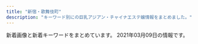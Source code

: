 ```yaml
---
title: "新宿・歌舞伎町"
description: "キーワード別にの巨乳アジアン・チャイナエステ嬢情報をまとめました。"
---
```


新着画像と新着キーワードをまとめています。
2021年03月09日の情報です。

<DmmAffiliateIns />
<KeywordTable
  shops={
    [
    {
        "img_links": [
            "http://hi-msg.com/koyuki/img/kanban4.jpg",
            "http://hi-msg.com/koyuki/img/t-2.png",
            "http://hi-msg.com/koyuki/img/english-t4.png",
            "http://hi-msg.com/koyuki/img/p-7.jpg",
            "http://hi-msg.com/koyuki/img/p-6-1.jpg",
            "http://hi-msg.com/koyuki/img/p-2-1.jpg",
            "http://hi-msg.com/koyuki/img/english-t1.png",
            "http://hi-msg.com/koyuki/img/p-11.jpg",
            "http://hi-msg.com/koyuki/img/newstback.png",
            "http://hi-msg.com/koyuki/img/tel.png",
            "http://hi-msg.com/koyuki/img/p-4.jpg",
            "http://hi-msg.com/koyuki/img/p-2.jpg",
            "http://hi-msg.com/koyuki/img/english-t3.png",
            "http://hi-msg.com/koyuki/img/english-t6.png",
            "http://hi-msg.com/koyuki/img/botton.png",
            "http://hi-msg.com/koyuki/img/p-3.jpg",
            "http://hi-msg.com/koyuki/img/card-english.png",
            "http://hi-msg.com/koyuki/img/p-0.jpg",
            "http://hi-msg.com/koyuki/img/p-6.jpg",
            "http://hi-msg.com/koyuki/img/p-8-1.jpg",
            "http://hi-msg.com/koyuki/img/p-1.jpg",
            "http://hi-msg.com/koyuki/img/card.png",
            "http://hi-msg.com/koyuki/img/p-7-1.jpg",
            "http://hi-msg.com/koyuki/img/head.png",
            "http://hi-msg.com/koyuki/img/p-9.jpg",
            "http://hi-msg.com/koyuki/img/tit.png",
            "http://hi-msg.com/koyuki/img/p-4-1.jpg",
            "http://hi-msg.com/koyuki/img/english-t5.png",
            "http://hi-msg.com/koyuki/img/t-1.png",
            "http://hi-msg.com/koyuki/img/re.png",
            "http://hi-msg.com/koyuki/img/p-10.jpg",
            "http://hi-msg.com/koyuki/img/p-8.jpg",
            "http://hi-msg.com/koyuki/img/t-3.png",
            "http://hi-msg.com/koyuki/img/english-t2.png",
            "http://hi-msg.com/koyuki/img/kanban4s.jpg",
            "http://hi-msg.com/koyuki/img/p-5.jpg",
            "http://hi-msg.com/koyuki/img/p-3-1.jpg"
        ],
        "url": "http://hi-msg.com/koyuki/",
        "station": "JR\u65b0\u5bbf\u99c5\u6771\u53e3",
        "keywords": {
            "C": 8
        },
        "name": "KOYUKI"
    },
    {
        "station": "JR\u65b0\u5bbf\u99c5\u6771\u53e3",
        "keywords": {
            "C": 1
        },
        "img_links": [
            "http://crystal-est.net/uploads/crystal/images/xing.png",
            "http://crystal-est.net/uploads/crystal/2018/05/mayu1.jpeg",
            "http://crystal-est.net/uploads/crystal/2017/02/wifi.jpg",
            "http://crystal-est.net/uploads/crystal/2018/07/wechatimg94.jpeg",
            "http://ruby-es.com/uploads/rubyes/2017/02/img_info_05.png",
            "http://crystal-est.net/uploads/crystal/2017/03/treatment2.png",
            "http://crystal-est.net/uploads/crystal/2017/02/ameba.jpg",
            "http://crystal-est.net/uploads/crystal/images/subvisual_staff.png",
            "http://crystal-est.net/uploads/crystal/2017/03/subvisual_magazine1.png",
            "http://crystal-est.net/uploads/crystal/2018/08/wechatimg51.jpeg",
            "http://ruby-es.com/uploads/rubyes/2017/02/img_info_06.png",
            "http://crystal-est.net/uploads/crystal/images/no-photo.jpg",
            "http://crystal-est.net/uploads/crystal/2017/03/r1.jpg",
            "http://crystal-est.net/uploads/crystal/2017/03/ruby6.png",
            "http://crystal-est.net/uploads/crystal/2017/03/bnr_side_052.png",
            "http://crystal-est.net/uploads/crystal/2017/03/btn_top_03.png",
            "http://ruby-es.com/uploads/rubyes/2017/02/img_info_01.png",
            "http://crystal-est.net/uploads/crystal/2017/04/line2.png",
            "http://crystal-est.net/uploads/crystal/2017/03/subvisual_qa.png",
            "http://crystal-est.net/uploads/crystal/2017/03/btn_top_01.png",
            "http://crystal-est.net/uploads/crystal/2017/03/subvisual_enquete1.png",
            "http://crystal-est.net/uploads/crystal/2018/07/wechatimg30.jpeg",
            "http://crystal-est.net/uploads/crystal/2017/03/bnr_side_credit1.png",
            "http://crystal-est.net/uploads/crystal/2017/04/leftmovie.png",
            "http://crystal-est.net/uploads/crystal/2017/03/bnr_side_032.png",
            "http://crystal-est.net/uploads/crystal/2017/03/subvisual_reserve.png",
            "http://crystal-est.net/uploads/crystal/2020/12/img_6830.jpg",
            "http://ruby-es.com/uploads/rubyes/2017/02/img_info_02.png",
            "http://crystal-est.net/uploads/crystal/images/icon_flower.png",
            "http://crystal-est.net/uploads/crystal/images/p01.png",
            "http://crystal-est.net/uploads/crystal/2018/08/wechatimg49.jpeg",
            "http://crystal-est.net/uploads/crystal/2017/03/btn_top_02.png",
            "http://crystal-est.net/uploads/crystal/2017/03/subvisual_contact.png",
            "http://crystal-est.net/uploads/crystal/2017/03/bnr_side_042.png",
            "http://crystal-est.net/uploads/crystal/2018/05/webwxgetmsgimg.jpeg",
            "http://crystal-est.net/uploads/crystal/2018/07/wechatimg31.jpeg",
            "http://crystal-est.net/uploads/crystal/2017/03/r4.jpg",
            "http://crystal-est.net/uploads/crystal/2020/12/img_6902.jpg",
            "http://crystal-est.net/uploads/crystal/2017/03/icon_flower.png",
            "http://crystal-est.net/uploads/crystal/2017/03/subvisual_info.png",
            "http://crystal-est.net/uploads/crystal/2018/07/wechatimg26.jpeg",
            "http://ruby-es.com/uploads/rubyes/2017/02/img_info_04.png",
            "http://crystal-est.net/uploads/crystal/2017/03/r3.jpg",
            "http://crystal-est.net/uploads/crystal/2017/04/bnr_side_01.png",
            "http://crystal-est.net/uploads/crystal/2017/03/subvisual_link.png",
            "http://crystal-est.net/uploads/crystal/2017/03/r2.jpg",
            "http://ruby-es.com/uploads/rubyes/2017/02/img_info_03.png",
            "http://crystal-est.net/uploads/crystal/2017/04/web.png",
            "http://crystal-est.net/uploads/crystal/2018/07/wechatimg125.jpeg",
            "http://crystal-est.net/uploads/crystal/2017/07/yuyu2.jpeg",
            "http://crystal-est.net/uploads/crystal/2020/11/tel.jpg"
        ],
        "url": "http://crystal-est.net/",
        "name": "\u30af\u30ea\u30b9\u30bf\u30eb"
    },
    {
        "name": "\u6c17\u697d",
        "keywords": {
            "85": 14,
            "D": 28,
            "87": 14,
            "E": 14,
            "86": 14
        },
        "img_links": [
            "http://yurali.oks.bz/images/room1.jpg",
            "http://yurali.oks.bz/images/mobile.jpg",
            "http://yurali.oks.bz/photos/sites/48/2020/06/2020063002493351.jpg",
            "http://yurali.oks.bz/images/line.jpg",
            "http://yurali.oks.bz/images/room2.jpg",
            "http://yurali.oks.bz/images/room4.jpg",
            "http://yurali.oks.bz/images/content.jpg",
            "http://yurali.oks.bz/photos/sites/48/2020/09/2020090809341126.jpg",
            "http://yurali.oks.bz/images/room3.jpg",
            "http://yurali.oks.bz/images/s3.jpg",
            "http://yurali.oks.bz/photos/sites/48/2020/09/2020090809341067.jpg",
            "http://yurali.oks.bz/photos/sites/48/2020/09/202009080934129.jpg",
            "http://yurali.oks.bz/images/s1.jpg",
            "http://yurali.oks.bz/images/acc3.jpg",
            "http://yurali.oks.bz/images/s_new.png",
            "http://yurali.oks.bz/images/kanban.jpg",
            "http://yurali.oks.bz/images/acc1.jpg",
            "http://yurali.oks.bz/images/top.jpg",
            "http://yurali.oks.bz/images/s2.jpg",
            "http://yurali.oks.bz/photos/sites/48/2020/09/2020090809340917.jpg",
            "http://yurali.oks.bz/images/acc2.jpg",
            "http://yurali.oks.bz/images/right.jpg",
            "http://yurali.oks.bz/photos/sites/48/2020/09/2020090809341490.jpg",
            "http://yurali.oks.bz/images/acc4.jpg",
            "http://yurali.oks.bz/images/s4.jpg"
        ],
        "url": "http://yurali.oks.bz/",
        "station": "JR\u65b0\u5bbf\u99c5\u897f\u53e3"
    },
    {
        "url": "http://pure-resort.tyo.cm/",
        "keywords": {
            "C": 1,
            "96": 1,
            "94": 1,
            "85": 3,
            "84": 1,
            "88": 3,
            "89": 2,
            "98": 2,
            "86": 5,
            "92": 1,
            "D": 10,
            "E": 2,
            "F": 1,
            "90": 2
        },
        "img_links": [
            "http://pure-resort.tyo.cm/photos/sites/79/2018/12/2018120620510142.jpg",
            "http://pure-resort.tyo.cm/photos/sites/79/2019/04/201904111031010.jpg",
            "http://pure-resort.tyo.cm/photos/sites/79/2019/05/2019052114301665.jpg",
            "http://pure-resort.tyo.cm/images/s_Access.png",
            "http://pure-resort.tyo.cm/images/line1.png",
            "http://pure-resort.tyo.cm/images/s_Recruit.png",
            "http://pure-resort.tyo.cm/photos/sites/79/2019/03/2019032513361063.jpg",
            "http://pure-resort.tyo.cm/photos/sites/79/2018/12/2018120620533769.jpg",
            "http://pure-resort.tyo.cm/photos/sites/79/2019/01/2019011014121443.jpg",
            "http://pure-resort.tyo.cm/photos/sites/79/2019/08/2019082910403098.jpg",
            "http://pure-resort.tyo.cm/photos/sites/79/2019/06/2019060310424416.jpg",
            "http://pure-resort.tyo.cm/images/line.png",
            "http://pure-resort.tyo.cm/images/info_bj1.png",
            "http://pure-resort.tyo.cm/images/s_info.png",
            "http://pure-resort.tyo.cm/photos/sites/79/2020/01/2020013001414859.jpg",
            "http://pure-resort.tyo.cm/photos/sites/79/2019/02/2019021613471797.jpg",
            "http://pure-resort.tyo.cm/images/mobile.png",
            "http://pure-resort.tyo.cm/images/news_bj1.png",
            "http://pure-resort.tyo.cm/images/s_movie.png",
            "http://pure-resort.tyo.cm/photos/sites/79/2019/03/2019032513361044.jpg",
            "http://pure-resort.tyo.cm/photos/sites/79/2019/02/2019021613425634.png",
            "http://pure-resort.tyo.cm/images/s_pick.png",
            "http://pure-resort.tyo.cm/images/movie.jpg",
            "http://pure-resort.tyo.cm/images/s_Room.png",
            "http://pure-resort.tyo.cm/photos/sites/79/2018/12/2018120620515823.jpg",
            "http://pure-resort.tyo.cm/photos/sites/79/2020/01/2020012408381891.jpg",
            "http://pure-resort.tyo.cm/images/top.png",
            "http://pure-resort.tyo.cm/images/news_bj3.png",
            "http://pure-resort.tyo.cm/images/info_bj3.png",
            "http://pure-resort.tyo.cm/photos/sites/79/2018/12/2018120620512437.jpg",
            "http://pure-resort.tyo.cm/images/s_news.png",
            "http://pure-resort.tyo.cm/photos/sites/79/2019/10/2019100810264682.jpg",
            "http://pure-resort.tyo.cm/photos/sites/79/2019/06/2019061515583771.jpg",
            "http://pure-resort.tyo.cm/images/s_face.png",
            "http://pure-resort.tyo.cm/photos/sites/79/2020/02/2020020804143839.jpg",
            "http://pure-resort.tyo.cm/photos/sites/79/2019/03/201903251336102.jpg",
            "http://pure-resort.tyo.cm/photos/sites/79/2019/11/2019110401242820.jpg",
            "http://pure-resort.tyo.cm/images/s_Staff.png",
            "http://pure-resort.tyo.cm/images/pure.png",
            "http://pure-resort.tyo.cm/photos/sites/79/2019/03/2019032513361053.jpg",
            "http://pure-resort.tyo.cm/images/s_twitter.png"
        ],
        "name": "\u30d4\u30e5\u30a2\u30ea\u30be\u30fc\u30c8II",
        "station": "JR\u65b0\u5bbf\u99c5\u6771\u53e3"
    },
    {
        "name": "\u7652 \u3086\u3046",
        "station": "\u897f\u6b66\u65b0\u5bbf\u99c5\u5317\u53e3",
        "url": "http://www.yu-yu.work/",
        "keywords": {},
        "img_links": [
            "http://www.yu-yu.work/images/staff_t.jpg",
            "http://www.yu-yu.work/img/misaki1.jpg",
            "http://www.yu-yu.work/images/2.jpg",
            "http://www.yu-yu.work/staff/yuina.jpg",
            "http://www.yu-yu.work/images/sys3.jpg",
            "http://www.yu-yu.work/img/haruka1.jpg",
            "http://www.yu-yu.work/images/head.jpg",
            "http://www.yu-yu.work/images/1.jpg",
            "http://www.yu-yu.work/images/4.jpg",
            "http://www.yu-yu.work/img/naomi1.jpg",
            "http://www.yu-yu.work/img/rin1.jpg",
            "http://www.yu-yu.work/images/b2.jpg",
            "http://www.yu-yu.work/images/int1.png",
            "http://www.yu-yu.work/images/sys1.jpg",
            "http://www.yu-yu.work/staff/haruka.jpg",
            "http://www.yu-yu.work/images/line.png",
            "http://www.yu-yu.work/images/info.jpg",
            "http://www.yu-yu.work/staff/rin.jpg",
            "http://www.yu-yu.work/images/ac2.jpg",
            "http://www.yu-yu.work/staff/misaki.jpg",
            "http://www.yu-yu.work/images/interior_t.jpg",
            "http://www.yu-yu.work/images/5.jpg",
            "http://www.yu-yu.work/images/b1.jpg",
            "http://www.yu-yu.work/images/news.jpg",
            "http://www.yu-yu.work/images/int2.png",
            "http://www.yu-yu.work/img/yuina1.jpg",
            "http://www.yu-yu.work/images/ac1.jpg",
            "http://www.yu-yu.work/images/3.jpg",
            "http://www.yu-yu.work/staff/naomi.jpg",
            "http://www.yu-yu.work/images/sys4.jpg",
            "http://www.yu-yu.work/images/sys2.jpg",
            "http://www.yu-yu.work/images/mobile.jpg"
        ]
    },
    {
        "name": "RELAIR \uff5e\u30ea\u30ec\u30a2\uff5e",
        "station": "\u65b0\u5bbf\u897f\u53e3\u99c5D5\u51fa\u53e3",
        "url": "http://in-esthe.com/relair/",
        "keywords": {
            "C": 8
        },
        "img_links": [
            "http://in-esthe.com/relair/img/english-t1.png",
            "http://in-esthe.com/relair/img/fla1.png",
            "http://in-esthe.com/relair/img/s-1.jpg",
            "http://in-esthe.com/relair/img/english-t3.png",
            "http://in-esthe.com/relair/img/p-7.jpg",
            "http://in-esthe.com/relair/img/english-t4.png",
            "http://in-esthe.com/relair/img/p-2.jpg",
            "http://in-esthe.com/relair/img/p-3.jpg",
            "http://in-esthe.com/relair/img/english-t6.png",
            "http://in-esthe.com/relair/img/p-9.jpg",
            "http://in-esthe.com/relair/img/botton.png",
            "http://in-esthe.com/relair/img/newstback.png",
            "http://in-esthe.com/relair/img/card-english.png",
            "http://in-esthe.com/relair/img/re.png",
            "http://in-esthe.com/relair/img/english-t2.png",
            "http://in-esthe.com/relair/img/t-2.png",
            "http://in-esthe.com/relair/img/p-0.jpg",
            "http://in-esthe.com/relair/img/p-8.jpg",
            "http://in-esthe.com/relair/img/t-1.png",
            "http://in-esthe.com/relair/img/english-t5.png",
            "http://in-esthe.com/relair/img/t-3.png",
            "http://in-esthe.com/relair/img/p-1.jpg",
            "http://in-esthe.com/relair/img/fla2.png",
            "http://in-esthe.com/relair/img/tel.png",
            "http://in-esthe.com/relair/img/head.png",
            "http://in-esthe.com/relair/img/twitter.png",
            "http://in-esthe.com/relair/img/p-1-1.jpg",
            "http://in-esthe.com/relair/img/kanban4.jpg",
            "http://in-esthe.com/relair/img/fla.png",
            "http://in-esthe.com/relair/img/p-3-1.jpg"
        ]
    },
    {
        "name": "\u5915\u9727 \u3086\u3046\u304e\u308a",
        "station": "JR\u65b0\u5bbf\u99c5\u6771\u53e3",
        "url": "https://shinjuku-mensesthe.com/",
        "keywords": {
            "F": 1
        },
        "img_links": [
            "https://shinjuku-mensesthe.com/images/clear.png",
            "https://shinjuku-mensesthe.com/menu/home.png",
            "https://shinjuku-mensesthe.com/menu/blog.png",
            "https://shinjuku-mensesthe.com/staff/seira-s1.jpg",
            "https://shinjuku-mensesthe.com/menu/info.png",
            "https://shinjuku-mensesthe.com/room/room-l1.jpg",
            "https://shinjuku-mensesthe.com/images/camp.png",
            "https://shinjuku-mensesthe.com/room/room-l4.jpg",
            "https://shinjuku-mensesthe.com/staff/arisa-s1.jpg",
            "https://shinjuku-mensesthe.com/menu/staff.png",
            "https://shinjuku-mensesthe.com/images/footer-l.png",
            "https://shinjuku-mensesthe.com/massage/2020/07/31/ai-s2.jpg",
            "https://scdn.line-apps.com/n/line_add_friends/btn/ja.png",
            "https://shinjuku-mensesthe.com/icon/yelp.png",
            "https://shinjuku-mensesthe.com/room/room-l2.jpg",
            "https://shinjuku-mensesthe.com/massage/2020/10/05/yuki-s1.jpg",
            "https://shinjuku-mensesthe.com/staff/seira-l1.jpg",
            "https://shinjuku-mensesthe.com/images/flower.png",
            "https://shinjuku-mensesthe.com/room/room-l3.jpg",
            "https://shinjuku-mensesthe.com/massage/2021/02/02/%E5%90%8D%E7%A7%B0%E6%9C%AA%E8%A8%AD%E5%AE%9A-2.jpg",
            "https://shinjuku-mensesthe.com/images/top1.jpg",
            "https://shinjuku-mensesthe.com/massage/2020/10/21/risa-s1.jpg",
            "https://shinjuku-mensesthe.com/staff/yumi-s1.jpg",
            "https://shinjuku-mensesthe.com/images/qrcode.png",
            "https://shinjuku-mensesthe.com/icon/line.png",
            "https://shinjuku-mensesthe.com/images/main-top.jpg",
            "https://shinjuku-mensesthe.com/staff/yumi-l1.jpg",
            "https://shinjuku-mensesthe.com/staff/kana-l1.jpg",
            "https://shinjuku-mensesthe.com/2020/01/23/sakura-s1.jpg",
            "https://shinjuku-mensesthe.com/staff/yume-l1.jpg",
            "https://shinjuku-mensesthe.com/staff/kana-s1.jpg",
            "https://shinjuku-mensesthe.com/button/staff.png",
            "https://shinjuku-mensesthe.com/massage/2020/07/31/covit19.jpg",
            "https://shinjuku-mensesthe.com/images/main-small.jpg",
            "https://shinjuku-mensesthe.com/staff/yume-s1.jpg",
            "https://shinjuku-mensesthe.com/staff/shiori-s1.jpg",
            "https://shinjuku-mensesthe.com/button/home.png",
            "https://shinjuku-mensesthe.com/icon/facebook.png",
            "https://shinjuku-mensesthe.com/images/main-sp.jpg",
            "https://shinjuku-mensesthe.com/massage/2020/08/16/riri-s1.jpg",
            "https://shinjuku-mensesthe.com/massage/2020/09/14/hana-s1.jpg",
            "https://shinjuku-mensesthe.com/images/top2.jpg",
            "https://shinjuku-mensesthe.com/2019/12/15/sayuri-s2.jpg",
            "https://shinjuku-mensesthe.com/2020/01/23/miki-s1.jpg",
            "https://shinjuku-mensesthe.com/images/footer-r.png",
            "https://shinjuku-mensesthe.com/images/header3.png",
            "https://shinjuku-mensesthe.com/icon/twitter.png",
            "https://shinjuku-mensesthe.com/link/mens-esthe.png",
            "https://shinjuku-mensesthe.com/images/top3.jpg",
            "https://shinjuku-mensesthe.com/button/blog.png",
            "https://shinjuku-mensesthe.com/staff/arisa-l1.jpg"
        ]
    },
    {
        "img_links": [
            "http://fairy.este88.com/img/kixyoko1.jpg",
            "http://fairy.este88.com/gals/nnana1.jpg",
            "http://fairy.este88.com/gals/risa1.jpg",
            "http://fairy.este88.com/img/koyuki1.jpg",
            "http://fairy.este88.com/images/koyuki1.jpg",
            "http://fairy.este88.com/images/momo1.jpg",
            "http://fairy.este88.com/images/r04.jpg",
            "http://fairy.este88.com/img/kaori1.jpg",
            "http://fairy.este88.com/images/r01.jpg",
            "http://fairy.este88.com/images/kixyoko1.jpg",
            "http://fairy.este88.com/img/mika1.jpg",
            "http://fairy.este88.com/images/kaori1.jpg",
            "http://fairy.este88.com/images/mika1.jpg",
            "http://fairy.este88.com/gals/sayuri1.jpg",
            "http://fairy.este88.com/images/ph1.jpg",
            "http://fairy.este88.com/gals/koko1.jpg",
            "http://fairy.este88.com/images/r02.jpg",
            "http://fairy.este88.com/img/momo1.jpg"
        ],
        "url": "http://fairy.este88.com/",
        "station": "\u897f\u6b66\u65b0\u5bbf\u99c5\u5317\u53e3",
        "name": "fairy\u30d5\u30a7\u30a2\u30ea\u30fc",
        "keywords": {}
    },
    {
        "name": "\u30b8\u30e5\u30ea\u30a2\u30f3",
        "keywords": {
            "88": 7,
            "86": 28,
            "85": 7,
            "D": 28
        },
        "url": "https://mens-esthe.xyz/",
        "station": "JR\u65b0\u5bbf\u99c5\u6771\u5357\u53e3",
        "img_links": [
            "https://mens-esthe.xyz/room/room-l6.jpg",
            "https://mens-esthe.xyz/staff/miki-top.jpg",
            "https://mens-esthe.xyz/images/main-sp.jpg",
            "https://mens-esthe.xyz/images/esthe3.jpg",
            "https://mens-esthe.xyz/room/room-l2.jpg",
            "https://mens-esthe.xyz/staff/kana-l1.jpg",
            "https://mens-esthe.xyz/footer/footer-line.png",
            "https://mens-esthe.xyz/images/header3.png",
            "https://mens-esthe.xyz/icon/facebook.png",
            "https://mens-esthe.xyz/staff/rina-top.jpg",
            "https://mens-esthe.xyz/footer/footer-tel.png",
            "https://mens-esthe.xyz/staff/nami-s1.jpg",
            "https://mens-esthe.xyz/room/room-l5.jpg",
            "https://mens-esthe.xyz/staff/moe-top.jpg",
            "https://mens-esthe.xyz/images/qrcode.png",
            "https://mens-esthe.xyz/staff/rina-s1.jpg",
            "https://mens-esthe.xyz/room/room-l7.jpg",
            "https://mens-esthe.xyz/staff/rina-l1.jpg",
            "https://mens-esthe.xyz/room/room-l4.jpg",
            "https://mens-esthe.xyz/staff/miki-s1.jpg",
            "https://mens-esthe.xyz/staff/natsumi-l1.jpg",
            "https://mens-esthe.xyz/staff/moe-s1.jpg",
            "https://mens-esthe.xyz/images/clear.png",
            "https://mens-esthe.xyz/room/room-l8.jpg",
            "https://inage-mensesthe.com/icon/line.png",
            "https://mens-esthe.xyz/staff/miki-l1.jpg",
            "https://mens-esthe.xyz/icon/line.png",
            "https://mens-esthe.xyz/images/esthe2.jpg",
            "https://mens-esthe.xyz/icon/twitter.png",
            "https://mens-esthe.xyz/staff/nami-l1.jpg",
            "https://mens-esthe.xyz/room/room-l3.jpg",
            "https://inage-mensesthe.com/link/relaku_salon.jpg",
            "https://mens-esthe.xyz/images/main1.jpg",
            "https://mens-esthe.xyz/images/esthe4.jpg",
            "https://inage-mensesthe.com/icon/yelp.png",
            "https://mens-esthe.xyz/staff/kana-top.jpg",
            "https://mens-esthe.xyz/staff/moe-l1.jpg",
            "https://mens-esthe.xyz/icon/yelp.png",
            "https://mens-esthe.xyz/staff/natsumi-s1.jpg",
            "https://mens-esthe.xyz/staff/natsumi-top.jpg",
            "https://mens-esthe.xyz/staff/nami-top.jpg",
            "https://mens-esthe.xyz/images/esthe1.jpg",
            "https://mens-esthe.xyz/footer/footer-staff.png",
            "https://inage-mensesthe.com/icon/twitter.png",
            "https://inage-mensesthe.com/icon/facebook.png",
            "https://mens-esthe.xyz/staff/kana-s1.jpg",
            "https://mens-esthe.xyz/room/room-l1.jpg"
        ]
    },
    {
        "station": "JR\u65b0\u5bbf\u99c5\u897f\u53e3",
        "img_links": [
            "http://fairy-girl.work/images/sys1.jpg",
            "http://fairy-girl.work/staff/kiki.jpg",
            "http://fairy-girl.work/staff/rina.jpg",
            "http://fairy-girl.work/img/eri1.jpg",
            "http://fairy-girl.work/img/rara1.jpg",
            "http://fairy-girl.work/staff/hitomi.jpg",
            "http://fairy-girl.work/images/int1.jpg",
            "http://fairy-girl.work/staff/rika.jpg",
            "http://fairy-girl.work/staff/rara.jpg",
            "http://fairy-girl.work/images/ac2.jpg",
            "http://fairy-girl.work/staff/yuki.jpg",
            "http://fairy-girl.work/images/tr.jpg",
            "http://fairy-girl.work/images/7.jpg",
            "http://fairy-girl.work/img/eri2.jpg",
            "http://fairy-girl.work/staff/yuyu.jpg",
            "http://fairy-girl.work/img/yuki1.jpg",
            "http://fairy-girl.work/images/sys2.jpg",
            "http://fairy-girl.work/images/12.jpg",
            "http://fairy-girl.work/img/yuyu1.jpg",
            "http://fairy-girl.work/img/kana1.jpg",
            "http://fairy-girl.work/images/8.jpg",
            "http://fairy-girl.work/images/10.jpg",
            "http://fairy-girl.work/img/rika1.jpg",
            "http://fairy-girl.work/images/2.jpg",
            "http://fairy-girl.work/images/ac1.jpg",
            "http://fairy-girl.work/images/interior_t.jpg",
            "http://fairy-girl.work/images/staff_t.jpg",
            "http://fairy-girl.work/images/11.jpg",
            "http://fairy-girl.work/staff/mari.jpg",
            "http://fairy-girl.work/img/rina1.jpg",
            "http://fairy-girl.work/images/news.jpg",
            "http://fairy-girl.work/images/1.jpg",
            "http://fairy-girl.work/staff/eri.jpg",
            "http://fairy-girl.work/images/5.jpg",
            "http://fairy-girl.work/images/9.jpg",
            "http://fairy-girl.work/staff/misa.jpg",
            "http://fairy-girl.work/images/3.jpg",
            "http://fairy-girl.work/img/kiki2.jpg",
            "http://fairy-girl.work/images/bana0404_4.png",
            "http://fairy-girl.work/img/kiki1.jpg",
            "http://fairy-girl.work/images/int2.jpg",
            "http://fairy-girl.work/images/mobile.jpg",
            "http://fairy-girl.work/staff/kana.jpg",
            "http://fairy-girl.work/img/hitomi1.jpg",
            "http://fairy-girl.work/img/misa1.jpg",
            "http://fairy-girl.work/images/line.png",
            "http://fairy-girl.work/img/mari1.jpg",
            "http://fairy-girl.work/images/6.jpg"
        ],
        "keywords": {},
        "name": "Fairy Girl",
        "url": "http://fairy-girl.work/"
    },
    {
        "keywords": {},
        "name": "\u65b0\u5bbf\u6975\u4e0a\u30e1\u30f3\u30ba\u30a8\u30b9\u30c6",
        "img_links": [],
        "url": "https://gokujo.iest.info/",
        "station": "JR\u65b0\u5bbf\u99c5"
    },
    {
        "keywords": {
            "E": 10,
            "D": 20
        },
        "img_links": [
            "http://aroma-massage.red/images/cg3.jpg",
            "http://aroma-massage.red/images/card.jpg",
            "http://aroma-massage.red/images/fbb.jpg",
            "http://aroma-massage.red/images/sta6.jpg",
            "http://aroma-massage.red/images/qr.jpg",
            "http://aroma-massage.red/images/sta4.jpg",
            "http://aroma-massage.red/images/kan.jpg",
            "http://aroma-massage.red/images/sta3.jpg",
            "http://aroma-massage.red/images/creditcard.jpg",
            "http://aroma-massage.red/images/option.jpg",
            "http://aroma-massage.red/images/sysl.jpg",
            "http://aroma-massage.red/images/tm.png",
            "http://aroma-massage.red/images/sta5.jpg",
            "http://aroma-massage.red/images/toph.png",
            "http://aroma-massage.red/images/cg6.jpg",
            "http://aroma-massage.red/images/sta1.jpg",
            "http://aroma-massage.red/images/sta2.jpg",
            "http://aroma-massage.red/images/acb.jpg",
            "http://aroma-massage.red/images/fbt.jpg",
            "http://aroma-massage.red/images/cg1.jpg",
            "http://aroma-massage.red/images/stal.jpg",
            "http://aroma-massage.red/images/cg4.jpg",
            "http://aroma-massage.red/images/cg2.jpg",
            "http://aroma-massage.red/images/int.jpg",
            "http://aroma-massage.red/images/cg5.jpg",
            "http://aroma-massage.red/images/nft.jpg"
        ],
        "name": "\u30c6\u30bb\u30e9-Tethera-",
        "station": "JR\u65b0\u5bbf\u99c5\u6771\u53e3",
        "url": "http://aroma-massage.red/"
    },
    {
        "url": "http://sakura-relax.net/",
        "station": "\u65b0\u5bbf\u4e09\u4e01\u76ee\u99c5E1\u51fa\u53e3",
        "keywords": {
            "87": 8,
            "85": 4,
            "86": 4,
            "C": 8,
            "E": 8
        },
        "name": "\u697d\u697d-\u30e9\u30af\u30e9\u30af-",
        "img_links": [
            "http://sakura-relax.net/images/cg07.jpg",
            "http://sakura-relax.net/images/cg04.jpg",
            "http://sakura-relax.net/images/top-img02.png",
            "http://sakura-relax.net/images/qrc.png",
            "http://sakura-relax.net/link/menlog.jpg",
            "http://sakura-relax.net/images/cg06.jpg",
            "http://sakura-relax.net/images/tel.png",
            "http://sakura-relax.net/images/kan.jpg",
            "http://sakura-relax.net/images/top-img01.png",
            "http://sakura-relax.net/images/cg03.jpg"
        ]
    },
    {
        "keywords": {
            "87": 2,
            "E": 8,
            "D": 2,
            "86": 14
        },
        "img_links": [
            "http://sweety-est.tokyo/images/r2.jpg",
            "http://sweety-est.tokyo/images/r5.jpg",
            "http://sweety-est.tokyo/images/cg03.jpg",
            "http://sweety-est.tokyo/images/r6.jpg",
            "http://sweety-est.tokyo/images/qr.jpg",
            "http://sweety-est.tokyo/images/r1.jpg",
            "http://sweety-est.tokyo/images/kan1.jpg",
            "http://sweety-est.tokyo/images/r3.jpg",
            "http://sweety-est.tokyo/images/m1.jpg",
            "http://sweety-est.tokyo/images/cg04.jpg",
            "http://sweety-est.tokyo/images/m4.jpg",
            "http://sweety-est.tokyo/images/r4.jpg",
            "http://sweety-est.tokyo/images/m2.jpg",
            "http://sweety-est.tokyo/images/kan.jpg",
            "http://sweety-est.tokyo/images/tit-sub6.jpg",
            "http://sweety-est.tokyo/images/slider-img001.jpg",
            "http://sweety-est.tokyo/images/slider-img002.jpg",
            "http://sweety-est.tokyo/images/a7.jpg",
            "http://sweety-est.tokyo/images/cg07.jpg",
            "http://sweety-est.tokyo/images/a1.jpg",
            "http://sweety-est.tokyo/images/tit-sub3.jpg",
            "http://sweety-est.tokyo/images/cg02.jpg",
            "http://sweety-est.tokyo/images/cg011.jpg",
            "http://sweety-est.tokyo/images/cg06.jpg",
            "http://sweety-est.tokyo/images/cg01.jpg",
            "http://sweety-est.tokyo/images/tit-sub5.jpg",
            "http://sweety-est.tokyo/images/b-tel.png",
            "http://sweety-est.tokyo/images/cg05.jpg",
            "http://sweety-est.tokyo/images/a4.jpg",
            "http://sweety-est.tokyo/images/tit-sub4.jpg",
            "http://sweety-est.tokyo/images/a6.jpg",
            "http://sweety-est.tokyo/link/menlog.jpg",
            "http://sweety-est.tokyo/images/a3.jpg",
            "http://sweety-est.tokyo/images/m3.jpg",
            "http://sweety-est.tokyo/images/a2.jpg",
            "http://sweety-est.tokyo/images/tit-sub1.jpg",
            "http://sweety-est.tokyo/images/tit-sub2.jpg",
            "http://sweety-est.tokyo/images/b-online.png",
            "http://sweety-est.tokyo/images/sys.jpg",
            "http://sweety-est.tokyo/images/a5.jpg",
            "http://sweety-est.tokyo/images/slider-img003.jpg",
            "http://sweety-est.tokyo/images/a8.jpg",
            "http://sweety-est.tokyo/images/cg08.jpg"
        ],
        "station": "JR\u65b0\u5bbf\u99c5\u897f\u53e3",
        "url": "http://sweety-est.tokyo/",
        "name": "sweet-\u30b9\u30a6\u30a3\u30fc\u30c8-"
    },
    {
        "station": "\u897f\u6b66\u65b0\u5bbf\u99c5\u5317\u53e3",
        "img_links": [
            "http://clear-es.net/my_work/images/pic1.png",
            "http://clear-es.net/uploads/f426bd85a8f6a9eac87e55b2d44c4bd5.jpg",
            "http://clear-es.net/images/index_03.jpg",
            "http://clear-es.net/images/service_11.jpg",
            "http://clear-es.net/yamituki-n/uploads/images/yui01.jpg",
            "http://clear-es.net/uploads/22c8968348a9acc2dfc9ab0aecb09c27.jpg",
            "http://clear-es.net/images/index_07.jpg",
            "http://clear-es.net/yamituki-n/uploads/images/rena02.jpg",
            "http://clear-es.net/images/girls_13.jpg",
            "http://clear-es.net/images/index_11.jpg",
            "http://clear-es.net/images/index_12.jpg",
            "http://clear-es.net/images/index_28_01.jpg",
            "http://clear-es.net/uploads/c1f6d0346f5cb109ac62c21a58c7deff.jpg",
            "http://clear-es.net/images/index_21.jpg",
            "http://clear-es.net/uploads/7553669390f1cc93427a4f6ad33b4668.jpg",
            "http://clear-es.net/images/index_02.jpg",
            "http://clear-es.net/images/girls_11.jpg",
            "http://clear-es.net/images/index_01.jpg",
            "http://clear-es.net/uploads/09bdd5637edec4bfa3d47a7e9874640b.jpg",
            "http://clear-es.net/images/index_08.jpg",
            "http://clear-es.net/images/index_18.jpg",
            "http://clear-es.net/uploads/a62d7f24a5b9a4fd5aeef678eb24ef4b.jpg",
            "http://clear-es.net/images/index_17.jpg",
            "http://clear-es.net/images/index_09.jpg",
            "http://clear-es.net/uploads/2aa97908694153fb149943f0b8445352.jpg",
            "http://clear-es.net/yamituki-n/uploads/images/rena01.jpg",
            "http://clear-es.net/yamituki-n/uploads/images/mmexport1576417470781.jpg",
            "http://clear-es.net/images/girls_03.jpg",
            "http://clear-es.net/yamituki-n/uploads/images/juri01s.jpg",
            "http://clear-es.net/images/index_23.jpg",
            "http://clear-es.net/images/index_28.jpg",
            "http://clear-es.net/yamituki-n/uploads/images/mika03s.jpg",
            "http://clear-es.net/images/index_04.jpg",
            "http://clear-es.net/images/index_24.jpg",
            "http://clear-es.net/images/index_10.jpg",
            "http://clear-es.net/uploads/e1133a4ba0f8c81f9d272f5793bda380.jpg",
            "http://clear-es.net/images/index_14.jpg",
            "http://clear-es.net/images/index_05.jpg",
            "http://clear-es.net/images/index_13.jpg",
            "http://clear-es.net/images/index_25.jpg",
            "http://clear-es.net/images/index_19.jpg",
            "http://clear-es.net/images/koko_1.jpg",
            "http://clear-es.net/uploads/10299154955d10c3b815a5638a35a934.jpg",
            "http://clear-es.net/images/index_06.jpg",
            "http://clear-es.net/images/index_15.jpg",
            "http://clear-es.net/images/index_20.jpg",
            "http://clear-es.net/uploads/97eb17743f96fd7f0551aab0bedd5e6f.jpg",
            "http://clear-es.net/images/index_27.jpg",
            "http://clear-es.net/images/gallery_11.jpg",
            "http://clear-es.net/images/index_26.jpg",
            "http://clear-es.net/uploads/deba56537604611ac3b8da004b92d809.jpg",
            "http://clear-es.net/uploads/cec0ed392fe00d8e3ff867c0625809e6.jpg"
        ],
        "name": "CLEAR-\u30af\u30ea\u30a2-",
        "url": "http://clear-es.net/",
        "keywords": {
            "E": 1,
            "88": 4,
            "90": 2,
            "F": 1,
            "D": 8,
            "89": 1,
            "C": 1,
            "87": 2,
            "86": 2
        }
    },
    {
        "url": "https://aurora.iest.info/",
        "name": "\u30aa\u30fc\u30ed\u30e9",
        "keywords": {
            "\u4e73": 60,
            "90": 59,
            "F": 79,
            "C": 433,
            "E": 197,
            "86": 433,
            "84": 59,
            "\u5de8\u4e73": 40,
            "85": 531,
            "D": 138,
            "87": 59
        },
        "station": "JR\u65b0\u5bbf\u99c5\u6771\u53e3\u30fb\u6b4c\u821e\u4f0e\u753a",
        "img_links": [
            "https://aurora.iest.info/images/info_sp.png",
            "https://aurora.iest.info/images/side_mobile.jpg",
            "https://aurora.iest.info/photos/sites/13/2021/01/2021011317502475.jpeg",
            "https://aurora.iest.info/photos/sites/13/2021/02/202102272340470-600x802.jpeg",
            "https://aurora.iest.info/photos/sites/13/2020/12/2020122614542669.jpeg",
            "https://aurora.iest.info/photos/sites/13/2021/01/202101031920028.jpeg",
            "https://aurora.iest.info/photos/sites/13/2021/02/2021022307194651.jpeg",
            "https://aurora.iest.info/photos/sites/13/2020/12/2020122614271778.jpeg",
            "https://aurora.iest.info/photos/sites/13/2021/03/2021030912095119-506x900.jpeg",
            "https://aurora.iest.info/photos/sites/13/2021/01/2021011713121341.jpeg",
            "https://aurora.iest.info/photos/sites/13/2021/03/2021030912533842.jpeg",
            "https://aurora.iest.info/photos/sites/13/2020/09/2020090701592721-506x900.jpeg",
            "https://aurora.iest.info/photos/sites/13/2020/12/2020122614062046.jpeg",
            "https://aurora.iest.info/photos/sites/13/2021/01/2021011317231918.jpeg",
            "https://aurora.iest.info/photos/sites/13/2020/10/2020100900362277.jpeg",
            "https://aurora.iest.info/photos/sites/13/2021/02/2021022317062661.jpeg",
            "https://aurora.iest.info/photos/sites/13/2021/03/2021030919445919.jpeg",
            "https://aurora.iest.info/photos/sites/13/2021/02/2021021022594740.jpeg",
            "https://aurora.iest.info/photos/sites/13/2021/02/202102272340470.jpeg",
            "https://aurora.iest.info/photos/sites/13/2020/10/2020101018384481.jpeg",
            "https://aurora.iest.info/photos/sites/13/2020/10/2020101519210246.jpeg",
            "https://aurora.iest.info/photos/sites/13/2020/11/2020110420084826.jpeg",
            "https://aurora.iest.info/images/room3.jpg",
            "https://aurora.iest.info/photos/sites/13/2020/11/2020111207401521.jpeg",
            "https://aurora.iest.info/images/head_tel.png",
            "https://aurora.iest.info/images/room2.jpg",
            "https://aurora.iest.info/photos/sites/13/2020/09/2020090701592721.jpeg",
            "https://aurora.iest.info/photos/sites/13/2021/02/2021022019361522.jpeg",
            "https://aurora.iest.info/images/room1.jpg",
            "https://aurora.iest.info/images/room4.jpg"
        ]
    },
    {
        "station": "JR\u65b0\u5bbf\u99c5\u6771\u53e3\u30fb\u6b4c\u821e\u4f0e\u753a",
        "keywords": {},
        "url": "https://www.hagoromo.tokyo/",
        "name": "\u7fbd\u8863\uff5e\u306f\u3054\u308d\u3082\uff5e",
        "img_links": [
            "https://static.wixstatic.com/media/1f1430_0ea86bd4429f44fa96f0a1277a1c2d6e~mv2.jpg",
            "https://static.wixstatic.com/media/1f1430_4b2c5243bdbe40858057386a16dce231~mv2.png",
            "https://static.wixstatic.com/media/1f1430_4ef445c14af547ffb085a4c73252e22c~mv2.jpg",
            "https://static.wixstatic.com/media/1f1430_184f66b9eb914c26b47be78d54152284~mv2.jpg",
            "https://static.wixstatic.com/media/1f1430_8e7ae52f03b14e31be6ff7b1038f2896~mv2.jpg",
            "https://static.wixstatic.com/media/1f1430_c48456140f404f1eb9a47dfd01d1d032~mv2.jpg",
            "https://static.wixstatic.com/media/1f1430_c12fa837f18643e8a167f283f823ecd9~mv2.jpg",
            "https://static.wixstatic.com/media/1f1430_c572ee153c0c46e096e6301fe82e2f11~mv2.jpg",
            "https://static.wixstatic.com/media/1f1430_d0a7ae614e0b423886aa6d1beca9a87a~mv2.jpg",
            "https://static.wixstatic.com/media/1f1430_5b6db55133674387b978465361d1f5af~mv2.jpg",
            "https://static.wixstatic.com/media/1f1430_890ca68d29e04e7a8c96e4198a653ed3~mv2.jpg",
            "https://static.wixstatic.com/media/1f1430_7ff5719c25b243d18c7fb6db890677f9~mv2.jpg",
            "https://static.wixstatic.com/media/1f1430_d824a82ebc40424facf31978d80b293b~mv2.png",
            "https://static.wixstatic.com/media/1f1430_e11d2a49cf1a4130a10a3e09053a46fc~mv2.png",
            "https://static.wixstatic.com/media/1f1430_b6622178bf9c45a68912520b4b2de175~mv2.png",
            "https://static.wixstatic.com/media/1f1430_e5113a1a86b8410db0438745823a2d2c~mv2.png",
            "https://static.wixstatic.com/media/1f1430_04f93cdec45f4c4e8d0fa69dc26b3e38~mv2.jpg",
            "https://static.wixstatic.com/media/1f1430_d26df1a13af049c9a7afeac5e58c5323~mv2.jpg",
            "https://static.wixstatic.com/media/1f1430_f4c9cbbcc36c44f1a8be8eb3138b0b46~mv2.jpg",
            "https://static.wixstatic.com/media/1f1430_27c850c6656448c68b705e2a69f8d3e0~mv2.png",
            "https://static.wixstatic.com/media/1f1430_2511e8409a39492bab1eeffd58a5eb1f~mv2.jpg",
            "https://static.wixstatic.com/media/1f1430_704c1cfac22b4288a4aaa588c496ab40~mv2.jpg",
            "https://static.wixstatic.com/media/1f1430_f16ba939f42f47d688a43ba736f9d100~mv2.jpg"
        ]
    },
    {
        "station": "JR\u65b0\u5bbf\u99c5\u5357\u53e3",
        "img_links": [
            "http://aes-aroma.com/staff/kaori/01.jpg",
            "http://aes-aroma.com/staff/haru/01.jpg",
            "http://aes-aroma.com/staff/koko/01.jpg",
            "http://aes-aroma.com/staff/miki/01.jpg",
            "http://aes-aroma.com/img/ttl_staff.png",
            "http://aes-aroma.com/img/ttl_tnew.png",
            "http://aes-aroma.com/img/ttl_mobile.png",
            "http://aes-aroma.com/staff/yoko/01.jpg",
            "http://aes-aroma.com/staff/nana/01.jpg",
            "http://aes-aroma.com/img/ttl_rec.png",
            "http://aes-aroma.com/img/ttl_pickup.png",
            "http://aes-aroma.com/staff/mimi/01.jpg",
            "http://aes-aroma.com/i/files/homeimg.jpg",
            "http://aes-aroma.com/staff/yoko/02.jpg",
            "http://aes-aroma.com/staff/ai/01.jpg",
            "http://aes-aroma.com/pic/head.png"
        ],
        "keywords": {
            "C": 17
        },
        "url": "http://aes-aroma.com/",
        "name": "\u7652\u3057\u306e\u5bbf"
    }
]
}
/>
<DmmAffiliateScript />
